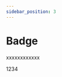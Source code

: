 ```yaml
---
sidebar_position: 3
---
```


# Badge

xxxxxxxxxxxx





  <Badge color="red" count={1}>
    <div
      style={{
         backgroundColor: '#BFBFBF',
         color:'#000000',
         height:'20px',
         width:'40px',
         display: 'flex',
         justifyContent: 'center',
         alignItems: 'center',
      }}>1234</div>
  </Badge>


